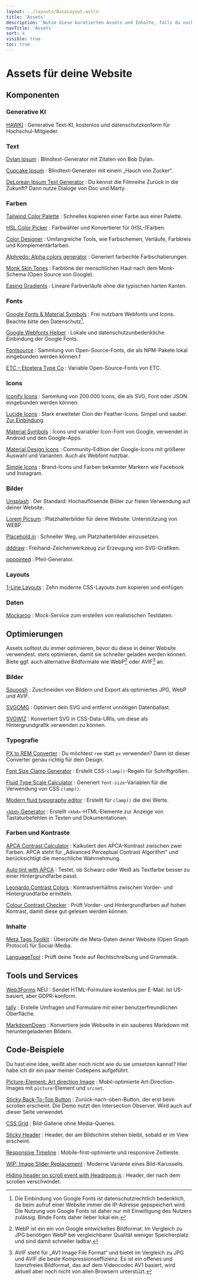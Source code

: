 ```yaml
---
layout: ../layouts/BaseLayout.astro
title: 'Assets'
description: 'Nutze diese kuratierten Assets und Inhalte, falls du noch noch keine eigenen Inhalte erstellt hast.'
navTitle: 'Assets'
sort: 4
visible: true
toc: true
---
```



# Assets für deine Website

<Lead text={frontmatter.description} />

## Komponenten

### Generative KI

[HAWKI](https://ai.hawk.de/)
: Generative Text-KI, kostenlos und datenschutzkonform für Hochschul-Mitgieder.

### Text

[Dylan Ipsum](https://brody.fyi/tools/dylan-ipsum)
: Blindtext-Generator mit Zitaten von Bob Dylan.

[Cupcake Ipsum](http://www.cupcakeipsum.com/)
: Blindtext-Generator mit einem „Hauch von Zucker“.

[DeLorean Ipsum Text Generator](https://satoristudio.net/delorean-ipsum/)
: Du kennst die Filmreihe Zurück in die Zukunft? Dann nutze Dialoge von Doc und Marty.

### Farben

[Tailwind Color Palette](https://tailwindcolor.com/)
: Schnelles kopieren einer Farbe aus einer Palette.

[HSL Color Picker](https://hslpicker.com/#fb6418)
: Farbwähler und Konvertierer für (HSL-)Farben.

[Color Designer](https://colordesigner.io/)
: Umfangreiche Tools, wie Farbschemen, Verläufe, Farbkreis und Komplementärfarben.

[Alphredo: Alpha colors generator](https://alphredo.app/)
: Generiert farbechte Farbschatierungen.

[Monk Skin Tones](https://skintone.google/get-started)
: Farbtöne der menschlichen Haut nach dem Monk-Schema (Open Source von Google).

[Easing Gradients](https://larsenwork.com/easing-gradients/)
: Lineare Farbverläufe ohne die typischen harten Kanten.

### Fonts

[Google Fonts & Material Symbols](https://fonts.google.com/)
: Frei nutzbare Webfonts und Icons. Beachte bitte den Datenschutz[^1].

[Google Webfonts Helper](https://gwfh.mranftl.com/fonts)
: Lokale und datenschutzunbedenkliche Einbindung der Google Fonts.

[Fontsource](https://fontsource.org/)
: Sammlung von Open-Source-Fonts, die als NPM-Pakete lokal eingebunden werden können.f

[ETC – Etcetera Type Co](https://www.etceteratype.co/)
: Variable Open-Source-Fonts von ETC.

### Icons

[Iconify Icons](https://iconify.design/)
: Sammlung von 200.000 Icons, die als SVG, Font oder JSON eingebunden werden können.

[Lucide Icons](https://lucide.dev/)
: Stark erweiteter Clon der Feather-Icons. Simpel und sauber. [Zur Einbindung](https://lucide.dev/docs/lucide).

[Material Symbols](https://fonts.google.com/icons?icon.set=Material+Symbols)
: Icons und variabler Icon-Font von Google, verwendet in Android und den Google-Apps.

[Material Design Icons](https://pictogrammers.com/library/mdi/)
: Community-Edition der Google-Icons mit größerer Auswahl und Varianten. Auch als Webfont nutzbar.

[Simple Icons](https://simpleicons.org/)
: Brand-Icons und Farben bekannter Markern wie Facebook und Instagram.

### Bilder

[Unsplash](https://unsplash.com/)
: Der Standard: Hochauflösende Bilder zur freien Verwendung auf deiner Website.

[Lorem Picsum](https://picsum.photos/)
: Platzhalterbilder für deine Website. Unterstützung von WEBP.

[Placehold.in](https://placehold.in)
: Schneller Weg, um Platzhalterbilder einzusetzen.

[dddraw](https://fffuel.co/dddraw/)
: Freihand-Zeichenwerkzeug zur Erzeugung von SVG-Grafiken.

[pppointed](https://fffuel.co/pppointed/)
: Pfeil-Generator.

### Layouts

[1-Line Layouts](https://1linelayouts.glitch.me/)
: Zehn moderne CSS-Layouts zum kopieren und einfügen.

### Daten

[Mockaroo](https://mockaroo.com/)
: Mock-Service zum erstellen von realistischen Testdaten.

## Optimierungen

Assets solltest du immer optimieren, bevor du diese in deiner Website verwendest. stets optimieren, damit sie schneller geladen werden können. Biete ggf. auch alternative Bildformate wie WebP[^2] oder AVIF[^3] an.

### Bilder

[Squoosh](https://squoosh.app/)
: Zuschneiden von Bildern und Export als optimiertes JPG, WebP und AVIF.

[SVGOMG](https://jakearchibald.github.io/svgomg/)
: Optimiert dein SVG und entfernt unnötigen Datenballast.

[SVGWIZ](https://svgwiz.com/)
: Konvertiert SVG in CSS-Data-URIs, um diese als Hintergrundgrafik verwenden zu können.

### Typografie

[PX to REM Converter](https://nekocalc.com/px-to-rem-converter)
: Du möchtest `rem` statt `px` verwenden? Dann ist dieser Converter genau richtig für dein Design.

[Font Size Clamp Generator](https://clamp.font-size.app/)
: Erstellt CSS-`clamp()`-Regeln für Schriftgrößen.

[Fluid Type Scale Calculator](https://www.fluid-type-scale.com/)
: Generiert `font-size`-Variablen für die Verwendung von CSS `clamp()`.

[Modern fluid typography editor](https://modern-fluid-typography.vercel.app/)
: Erstellt für `clamp()` die drei Werte.

[`<kbd>` Generator](https://kbd.hsuan.xyz/)
: Erstellt `<kbd>`-HTML-Elemente zur Anzeige von Tastaturbefehlen in Texten und Dokumentationen.

### Farben und Kontraste

[APCA Contrast Calculator](https://flowpoint.ai/tools/apca)
: Kalkuliert den APCA-Kontrast zwischen zwei Farben. APCA steht für „Advanced Perceptual Contrast Algorithm“ und berücksichtigt die menschliche Wahrnehmung.

[Auto tint with APCA](https://apca.digitallymarked.com/)
: Testet, ob Schwarz oder Weiß als Textfarbe besser zu einer Hintergrundfarbe passt.

[Leonardo Contrast Colors](https://leonardocolor.io/tools.html)
: Kontrastverhältnis zwischen Vorder- und Hintergrundfarbe ermitteln.

[Colour Contrast Checker](https://colourcontrast.cc/)
: Prüft Vorder- und Hintergrundfarben auf hohen Kontrast, damit diese gut gelesen werden können.

### Inhalte

[Meta Tags Toolkit](https://metatags.io/)
: Überprüfe die Meta-Daten deiner Website (Open Graph Protocol) für Social-Media.

[LanguageTool](https://languagetool.org/de)
: Prüft deine Texte auf Rechtschreibung und Grammatik.

## Tools und Services

[Web3Forms](https://web3forms.com/) <span class="new">NEU</span>
: Sendet HTML-Formulare kostenlos per E-Mail. Ist US-basiert, aber GDPR-konform.

[tally](https://tally.so/)
: Erstelle Umfragen und Formulare mit einer benutzerfreundlichen Oberfläche.

[MarkdownDown](https://markdowndown.vercel.app/)
: Konvertiere jede Webseite in ein sauberes Markdown mit heruntergeladenen Bildern.

## Code-Beispiele

Du hast eine Idee, weißt aber noch nicht wie du sie umsetzen kannst? Hier habe ich dir ein paar meiner Codepens aufgeführt.

[Picture-Element: Art direction Image](hhttps://codepen.io/macx/pen/wvZamyR)
: Mobil-optimierte Art-Direction-Images mit `picture`-Element und `srcset`.

[Sticky Back-To-Top Button](https://codepen.io/macx/pen/eYeNMpJ)
: Zurück-nach-oben-Button, der erst beim scrollen erscheint. Die Demo nutzt den Intersection Observer. Wird auch auf dieser Seite verwendet.

[CSS Grid](https://codepen.io/macx/pen/NWNrRQg)
: Bild-Gallerie ohne Media-Queries.

[Sticky Header](https://codepen.io/macx/pen/eoxLde)
: Header, der am Bildschirm stehen bleibt, sobald er im View erscheint.

[Responsive Timeline](https://codepen.io/macx/pen/aPRYeP)
: Mobile-first-optimierte und responsive Zeitleiste.

[WIP: Image Slider Replacement](https://codepen.io/macx/pen/QWKoPOB)
: Moderne Variante eines Bild-Karussells.

[Hiding header on scroll event with Headroom.js](https://codepen.io/macx/pen/mdmWEgx)
: Header, der nach dem scrollen verschwindet.

[^1]: Die Einbindung von Google Fonts ist datenschutzrechtlich bedenklich, da beim aufruf einer Website immer die IP-Adresse gepspeichert wird. Die Nutzung von Google Fonts ist daher nur mit Einwilligung des Nutzers zulässig. Binde Fonts daher lieber lokal ein.

[^2]: WebP ist ein ein von Google entwickeltes Bildformat. Im Vergleich zu JPG benötigen WebP bei vergleichbarer Qualität weniger Speicherplatz und sind damit schneller ladbar.

[^3]: AVIF steht für „AV1 Image File Format“ und bietet im Vergleich zu JPG und AVIF die beste Kompressionseffizienz. Es ist ein offenes und lizenzfreies Bildformat, das auf dem Videocodec AV1 basiert, wird aktuell aber noch nicht von allen Browsern unterstüzt.
